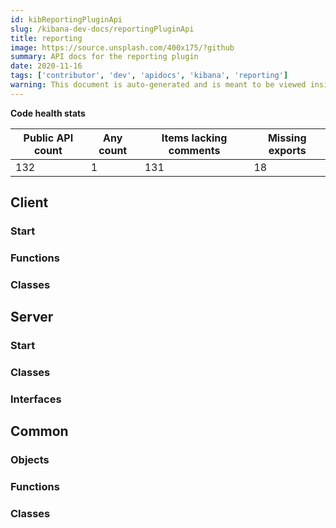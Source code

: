 ```yaml
---
id: kibReportingPluginApi
slug: /kibana-dev-docs/reportingPluginApi
title: reporting
image: https://source.unsplash.com/400x175/?github
summary: API docs for the reporting plugin
date: 2020-11-16
tags: ['contributor', 'dev', 'apidocs', 'kibana', 'reporting']
warning: This document is auto-generated and is meant to be viewed inside our experimental, new docs system. Reach out in #docs-engineering for more info.
---
```






**Code health stats**

| Public API count  | Any count | Items lacking comments | Missing exports | 
|-------------------|-----------|------------------------|-----------------|
| 132 | 1 | 131 | 18 |

## Client

### Start
<DocDefinitionList data={[reportingObj.client.start]}/>

### Functions
<DocDefinitionList data={reportingObj.client.functions}/>

### Classes
<DocDefinitionList data={reportingObj.client.classes}/>

## Server

### Start
<DocDefinitionList data={[reportingObj.server.start]}/>

### Classes
<DocDefinitionList data={reportingObj.server.classes}/>

### Interfaces
<DocDefinitionList data={reportingObj.server.interfaces}/>

## Common

### Objects
<DocDefinitionList data={reportingObj.common.objects}/>

### Functions
<DocDefinitionList data={reportingObj.common.functions}/>

### Classes
<DocDefinitionList data={reportingObj.common.classes}/>

